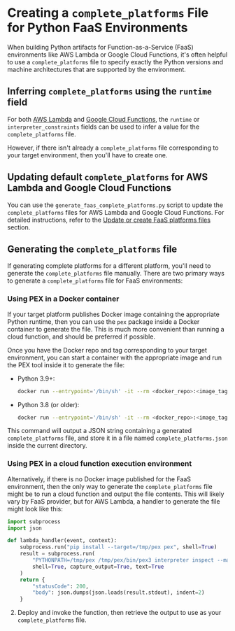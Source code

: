 # Creating a `complete_platforms` File for Python FaaS Environments

When building Python artifacts for Function-as-a-Service (FaaS) environments like AWS Lambda or Google Cloud Functions, it's often helpful to use a `complete_platforms` file to specify exactly the Python versions and machine architectures that are supported by the environment.

## Inferring `complete_platforms` using the `runtime` field

For both [AWS Lambda](./aws-lambda.mdx#specifying-a-runtime-explicitly) and [Google Cloud Functions](./google-cloud-functions.mdx#specifying-a-runtime-explicitly), the `runtime` or `interpreter_constraints` fields can be used to infer a value for the `complete_platforms` file.

However, if there isn't already a `complete_platforms` file corresponding to your target environment, then you'll have to create one.

## Updating default `complete_platforms` for AWS Lambda and Google Cloud Functions

You can use the `generate_faas_complete_platforms.py` script to update the `complete_platforms` files for AWS Lambda and Google Cloud Functions. For detailed instructions, refer to the [Update or create FaaS platforms files](../../contributions/development/maintenance-tasks-and-scripts.mdx#update-or-create-faas-complete-platforms-files) section.

## Generating the `complete_platforms` file

If generating complete platforms for a different platform, you'll need to generate the `complete_platforms` file manually. There are two primary ways to generate a `complete_platforms` file for FaaS environments:

### Using PEX in a Docker container

If your target platform publishes Docker image containing the appropriate Python runtime, then you can use the `pex` package inside a Docker container to generate the file. This is much more convenient than running a cloud function, and should be preferred if possible.

Once you have the Docker repo and tag corresponding to your target environment, you can start a container with the appropriate image and run the PEX tool inside it to generate the file:

* Python 3.9+:

    ```sh
    docker run --entrypoint='/bin/sh' -it --rm <docker_repo>:<image_tag> -c "python -m pip install --target=/tmp/pex pex >/dev/null 2>&1 && PYTHONPATH=/tmp/pex/bin/pex3 interpreter inspect --markers --tags | python -m json.tool --indent=2" > complete_platforms.json
    ```

* Python 3.8 (or older):

    ```sh
    docker run --entrypoint='/bin/sh' -it --rm <docker_repo>:<image_tag> -c "python -m pip install --target=/tmp/pex pex >/dev/null 2>&1 && PYTHONPATH=/tmp/pex /tmp/pex/bin/pex3 interpreter inspect --markers --tags | python -c 'import sys, json; print(json.dumps(json.load(sys.stdin), indent=2))'" > complete_platforms.json
    ```

This command will output a JSON string containing a generated `complete_platforms` file, and store it in a file named `complete_platforms.json` inside the current directory.

### Using PEX in a cloud function execution environment

Alternatively, if there is no Docker image published for the FaaS environment, then the only way to generate the `complete_platforms` file might be to run a cloud function and output the file contents. This will likely vary by FaaS provider, but for AWS Lambda, a handler to generate the file might look like this:

   ```python
   import subprocess
   import json

   def lambda_handler(event, context):
       subprocess.run("pip install --target=/tmp/pex pex", shell=True)
       result = subprocess.run(
           "PYTHONPATH=/tmp/pex /tmp/pex/bin/pex3 interpreter inspect --markers --tags",
           shell=True, capture_output=True, text=True
       )
       return {
           "statusCode": 200,
           "body": json.dumps(json.loads(result.stdout), indent=2)
       }
   ```

2. Deploy and invoke the function, then retrieve the output to use as your `complete_platforms` file.


